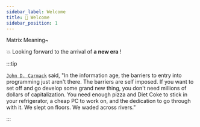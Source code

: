 ```yaml
---
sidebar_label: Welcome
title: 👋 Welcome
sidebar_position: 1
---
```


Matrix Meaning~

💥 Looking forward to the arrival of **a new era** !

:::tip

[`John D. Carmack`](https://en.wikipedia.org/wiki/John_Carmack) said, "In the information age, the barriers to entry into programming just aren't there. The barriers are self imposed. If you want to set off and go develop some grand new thing, you don't need millions of dollars of capitalization. You need enough pizza and Diet Coke to stick in your refrigerator, a cheap PC to work on, and the dedication to go through with it. We slept on floors. We waded across rivers."

:::

